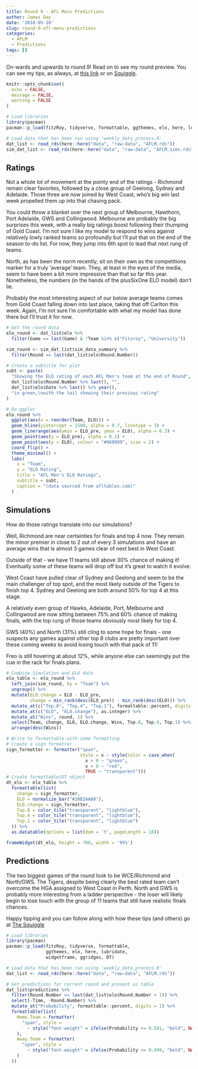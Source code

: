 ```yaml
---
title: Round 9 - AFL Mens Predictions
author: James Day
date: '2018-05-18'
slug: round-9-afl-mens-predictions
categories:
  - AFLM
  - Predictions
tags: []
---
```



On-wards and upwards to round 9! Read on to see my round preview. You can see my tips, as always, at [this link](http://plussixoneblog.com/page/aflm-current-tips/) or on [Squiggle](squiggle.com.au). 

```r
knitr::opts_chunk$set(
  echo = FALSE,
  message = FALSE,
  warning = FALSE
)

# Load libraries
library(pacman)
pacman::p_load(fitzRoy, tidyverse, formattable, ggthemes, elo, here, lubridate, widgetframe)

# Load data that has been run using 'weekly_data_process.R'
dat_list <- read_rds(here::here("data", "raw-data", "AFLM.rds"))
sim_dat_list <- read_rds(here::here("data", "raw-data", "AFLM_sims.rds"))
```

## Ratings
Not a whole lot of movement at the pointy end of the ratings - Richmond remain clear favorites, followed by a close group of Geelong, Sydney and Adelaide. Those three are now joined by West Coast, who's big win last week propelled them up into that chasing pack. 

You could throw a blanket over the next group of Melbourne, Hawthorn, Port Adelaide, GWS and Collingwood. Melbourne are probably the big surprises this week, with a really big ratings boost following their thumping of Gold Coast. I'm not sure I like my model to respond to wins against relatively lowly ranked teams so profoundly but I'll put that on the end of the season to-do list. For now, they jump into 6th spot to lead that next rung of teams.

North, as has been the norm recently, sit on their own as the competitions marker for a truly 'average' team. They, at least in the eyes of the media, seem to have been a bit more impressive than that so far this year. Nonetheless, the numbers (in the hands of the plusSixOne ELO model) don't lie. 

Probably the most interesting aspect of our below average teams comes from Gold Coast falling down into last place, taking that off Carlton this week. Again, I'm not sure I'm comfortable with what my model has done there but I'll trust it for now.  

```r
# Get the round data
elo_round <- dat_list$elo %>%
  filter(Game == last(Game) & !Team %in% c("Fitzroy", "University"))

sim_round <- sim_dat_list$sim_data_summary %>%
  filter(Round == last(dat_list$elo$Round.Number))

# Create a subtitle for plot
subt <- paste(
  "Showing the ELO rating of each AFL Men's team at the end of Round",
  dat_list$elo$Round.Number %>% last(), "",
  dat_list$elo$Date %>% last() %>% year(),
  "in green,\nwith the tail showing their previous rating"
)

# Do ggplot
elo_round %>%
  ggplot(aes(x = reorder(Team, ELO))) +
  geom_hline(yintercept = 1500, alpha = 0.7, linetype = 3) +
  geom_linerange(aes(ymin = ELO_pre, ymax = ELO), alpha = 0.3) +
  geom_point(aes(y = ELO_pre), alpha = 0.1) +
  geom_point(aes(y = ELO), colour = "#669999", size = 2) +
  coord_flip() +
  theme_minimal() +
  labs(
    x = "Team",
    y = "ELO Rating",
    title = "AFL Men's ELO Ratings",
    subtitle = subt,
    caption = "(data sourced from afltables.com)"
  )
```


## Simulations
How do those ratings translate into our simulations? 

Well, Richmond are near certainties for finals and top 4 now. They remain the minor premier in close to 2 out of every 3 simulations and have an average wins that is almost 3 games clear of next best in West Coast.

Outside of that - we have 11 teams still above 30% chance of making it! Eventually some of these teams will drop off but it's great to watch it evolve.

West Coast have pulled clear of Sydney and Geelong and seem to be the main challenger of top spot, and the most likely outside of the Tigers to finish top 4. Sydney and Geelong are both around 50% for top 4 at this stage.

A relatively even group of Hawks, Adelaide, Port, Melbourne and Collingwood are now sitting between 75% and 60% chance of making finals, with the top rung of those teams obviously most likely for top 4. 

GWS (40%) and North (31%) still cling to some hope for finals - one suspects any games against other top 8 clubs are pretty important over these coming weeks to avoid losing touch with that pack of 11! 

Freo is still hovering at about 12%, while anyone else can seemingly put the cue in the rack for finals plans.



```r
# Combine Simulation and ELO data
elo_table <- elo_round %>%
  left_join(sim_round, by = "Team") %>%
  ungroup() %>%
  mutate(ELO.change = ELO - ELO_pre,
         change = min_rank(desc(ELO_pre)) - min_rank(desc(ELO))) %>%
  mutate_at(c("Top.8", "Top.4", "Top.1"), formattable::percent, digits = 1) %>%
  mutate_at(c("ELO", "ELO.change"), as.integer) %>%
  mutate_at("Wins", round, 1) %>%
  select(Team, change, ELO, ELO.change, Wins, Top.8, Top.4, Top.1) %>%
  arrange(desc(Wins))

# Write to formattable with some formatting
# Create a sign formatrer
sign_formatter <- formatter("span", 
                            style = x ~ style(color = case_when(
                              x > 0 ~ "green", 
                              x < 0 ~ "red",
                              TRUE ~ "transparent")))
# Create formattable/DT object
dt_elo <- elo_table %>%
  formattable(list(
    change = sign_formatter,
    ELO = normalize_bar("#20B2AA80"),
    ELO.change = sign_formatter,
    Top.8 = color_tile("transparent", "lightblue"),
    Top.4 = color_tile("transparent", "lightblue"),
    Top.1 = color_tile("transparent", "lightblue")
  )) %>% 
  as.datatable(options = list(dom = 't', pageLength = 18))

frameWidget(dt_elo, height = 700, width = '95%')
```

## Predictions
The two biggest games of the round look to be WCE/Richmond and North/GWS. The Tigers, despite being clearly the best rated team can't overcome the HGA assigned to West Coast in Perth. North and GWS is probably more interesting from a ladder perspective - the loser will likely begin to lose touch with the group of 11 teams that still have realistic finals chances. 

Happy tipping and you can follow along with how these tips (and others) go at [The Squiggle](squiggle.com.au)

```r
# Load libraries
library(pacman)
pacman::p_load(fitzRoy, tidyverse, formattable, 
               ggthemes, elo, here, lubridate, 
               widgetframe, ggridges, DT)

# Load data that has been run using 'weekly_data_process.R'
dat_list <- read_rds(here::here("data", "raw-data", "AFLM.rds"))

# Get predictions for current round and present as table
dat_list$predictions %>%
  filter(Round.Number == last(dat_list$elo$Round.Number + 1)) %>%
  select(-Time, -Round.Number) %>%
  mutate_at("Probability", formattable::percent, digits = 1) %>%
  formattable(list(
    Home.Team = formatter(
      "span", style =
        ~ style("font-weight" = ifelse(Probability >= 0.501, "bold", NA))
    ),
    Away.Team = formatter(
      "span", style =
        ~ style("font-weight" = ifelse(Probability <= 0.499, "bold", NA))
    )
  ))
```